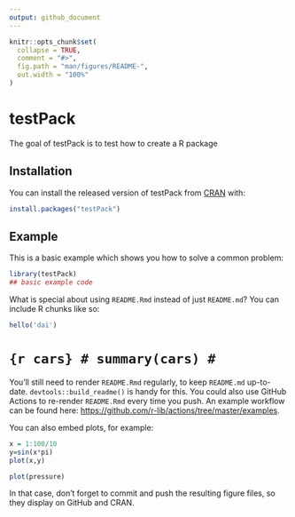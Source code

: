 ```yaml
---
output: github_document
---
```


<!-- README.md is generated from README.Rmd. Please edit that file -->

```r
knitr::opts_chunk$set(
  collapse = TRUE,
  comment = "#>",
  fig.path = "man/figures/README-",
  out.width = "100%"
)
```

# testPack

<!-- badges: start -->
<!-- badges: end -->

The goal of testPack is to test how to create a R package

## Installation

You can install the released version of testPack from [CRAN](https://CRAN.R-project.org) with:

``` r
install.packages("testPack")
```

## Example

This is a basic example which shows you how to solve a common problem:

```r
library(testPack)
## basic example code
```

What is special about using `README.Rmd` instead of just `README.md`? You can include R chunks like so:

```r
hello('dai')
```
# ```{r cars}
# summary(cars)
# ```

You'll still need to render `README.Rmd` regularly, to keep `README.md` up-to-date. `devtools::build_readme()` is handy for this. You could also use GitHub Actions to re-render `README.Rmd` every time you push. An example workflow can be found here: <https://github.com/r-lib/actions/tree/master/examples>.

You can also embed plots, for example:

```r
x = 1:100/10
y=sin(x*pi)
plot(x,y)
```


```r
plot(pressure)
```

In that case, don't forget to commit and push the resulting figure files, so they display on GitHub and CRAN.
